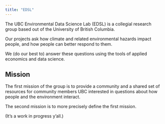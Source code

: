 ```yaml
---
title: "EDSL"
---
```


The UBC Environmental Data Science Lab (EDSL) is a collegial research group based out of the University of British Columbia. 

Our projects ask how climate and related environmental hazards impact people, and how people can better respond to them. 

We (do our best to) answer these questions using the tools of applied economics and data science.

## Mission

The first mission of the group is to provide a community and a shared set of resources for community members UBC interested in questions about how people and the environment interact.

The second mission is to more precisely define the first mission. 

(It's a work in progress y'all.)
